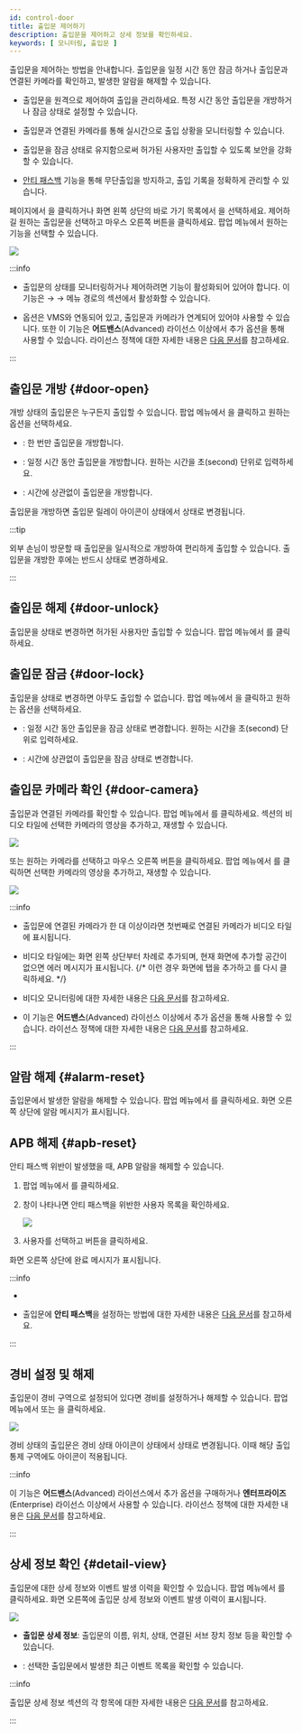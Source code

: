 ```yaml
---
id: control-door
title: 출입문 제어하기
description: 출입문을 제어하고 상세 정보를 확인하세요.
keywords: [ 모니터링, 출입문 ]
---
```


출입문을 제어하는 방법을 안내합니다. 출입문을 일정 시간 동안 잠금 하거나 출입문과 연결된 카메라를 확인하고, 발생한 알람을 해제할 수 있습니다.

* 출입문을 원격으로 제어하여 출입을 관리하세요. 특정 시간 동안 출입문을 개방하거나 잠금 상태로 설정할 수 있습니다.

* 출입문과 연결된 카메라를 통해 실시간으로 출입 상황을 모니터링할 수 있습니다.

* 출입문을 잠금 상태로 유지함으로써 허가된 사용자만 출입할 수 있도록 보안을 강화할 수 있습니다.

* [안티 패스백](../../reference/glossary#apb) 기능을 통해 무단출입을 방지하고, 출입 기록을 정확하게 관리할 수 있습니다.

<Cmd sid='shell.header.launcher' /> 페이지에서 <Cmd sid='shell.header.arena' />을 클릭하거나 화면 왼쪽 상단의 바로 가기 목록에서 <Cmd sid='shell.header.arena' />을 선택하세요. 제어하길 원하는 출입문을 선택하고 마우스 오른쪽 버튼을 클릭하세요. 팝업 메뉴에서 원하는 기능을 선택할 수 있습니다.

<Image src='/img/biostarx-monitoring-door-popup.png' />

:::info

* 출입문의 상태를 모니터링하거나 제어하려면 <Cmd sid='setting.server.logUploadType' product='2' /> 기능이 활성화되어 있어야 합니다. 이 기능은 <Cmd sid='shell.header.setting' /> → <Cmd sid='setting.menu.server.root' /> → <Cmd sid='setting.menu.server.server' /> 메뉴 경로의 <Cmd sid='common.general' product='2' /> 섹션에서 활성화할 수 있습니다.

* <Cmd sid='arena.tree.contextMenu.openVideo' /> 옵션은 VMS와 연동되어 있고, 출입문과 카메라가 연계되어 있어야 사용할 수 있습니다. 또한 이 기능은 **어드밴스**(Advanced) 라이선스 이상에서 추가 옵션을 통해 사용할 수 있습니다. 라이선스 정책에 대한 자세한 내용은 [다음 문서](licensing)를 참고하세요.

:::


## 출입문 개방 {#door-open}

개방 상태의 출입문은 누구든지 출입할 수 있습니다. 팝업 메뉴에서 <Cmd sid='arena.tree.contextMenu.unlock' />을 클릭하고 원하는 옵션을 선택하세요. 

* <Cmd sid='arena.tree.contextMenu.unlockOnce' />: 한 번만 출입문을 개방합니다.

* <Cmd sid='arena.tree.contextMenu.unlockTimed' />: 일정 시간 동안 출입문을 개방합니다. 원하는 시간을 초(second) 단위로 입력하세요.

* <Cmd sid='arena.tree.contextMenu.unlockPermanent' />: 시간에 상관없이 출입문을 개방합니다.

출입문을 개방하면 출입문 릴레이 아이콘이 <IcRelayLock /> 상태에서 <IcRelayUnlock /> 상태로 변경됩니다.

:::tip

외부 손님이 방문할 때 출입문을 일시적으로 개방하여 편리하게 출입할 수 있습니다. 출입문을 개방한 후에는 반드시 <Cmd sid='arena.tree.contextMenu.normalize' /> 상태로 변경하세요.

:::

## 출입문 해제 {#door-unlock}

출입문을 <Cmd sid='arena.tree.contextMenu.normalize' /> 상태로 변경하면 허가된 사용자만 출입할 수 있습니다. 팝업 메뉴에서 <Cmd sid='arena.tree.contextMenu.normalize' />를 클릭하세요.


## 출입문 잠금 {#door-lock}

출입문을 <Cmd sid='arena.tree.contextMenu.lock' /> 상태로 변경하면 아무도 출입할 수 없습니다. 팝업 메뉴에서 <Cmd sid='arena.tree.contextMenu.lock' />을 클릭하고 원하는 옵션을 선택하세요.

* <Cmd sid='arena.tree.contextMenu.unlockTimed' />: 일정 시간 동안 출입문을 잠금 상태로 변경합니다. 원하는 시간을 초(second) 단위로 입력하세요.

* <Cmd sid='arena.tree.contextMenu.lockPermanent' />: 시간에 상관없이 출입문을 잠금 상태로 변경합니다.


## 출입문 카메라 확인 {#door-camera}

출입문과 연결된 카메라를 확인할 수 있습니다. 팝업 메뉴에서 <Cmd sid='arena.tree.contextMenu.openVideo' />를 클릭하세요. <Cmd sid='shell.header.arena' /> 섹션의 비디오 타일에 선택한 카메라의 영상을 추가하고, 재생할 수 있습니다.

<Image src='/img/monitoring-door-control-open-video.png' />

또는 원하는 카메라를 선택하고 마우스 오른쪽 버튼을 클릭하세요. 팝업 메뉴에서 <Cmd sid='arena.tree.contextMenu.openVideo' />를 클릭하면 선택한 카메라의 영상을 추가하고, 재생할 수 있습니다.

<Image src='/img/monitoring-door-camera-control-open-video.png' />

:::info

* 출입문에 연결된 카메라가 한 대 이상이라면 첫번째로 연결된 카메라가 비디오 타일에 표시됩니다.

* 비디오 타일에는 화면 왼쪽 상단부터 차례로 추가되며, 현재 화면에 추가할 공간이 없으면 에러 메시지가 표시됩니다. {/* 이런 경우 화면에 탭을 추가하고 <Cmd sid='arena.tree.contextMenu.openVideo' />를 다시 클릭하세요. */}

* 비디오 모니터링에 대한 자세한 내용은 [다음 문서](monitoring-video)를 참고하세요.

* 이 기능은 **어드밴스**(Advanced) 라이선스 이상에서 추가 옵션을 통해 사용할 수 있습니다. 라이선스 정책에 대한 자세한 내용은 [다음 문서](licensing#features-add-ons)를 참고하세요.

:::

## 알람 해제 {#alarm-reset}

출입문에서 발생한 알람을 해제할 수 있습니다. 팝업 메뉴에서 <Cmd sid='arena.tree.contextMenu.clearAlarm' />를 클릭하세요. 화면 오른쪽 상단에 알람 메시지가 표시됩니다.

## APB 해제 {#apb-reset}

안티 패스백 위반이 발생했을 때, APB 알람을 해제할 수 있습니다. 

1. 팝업 메뉴에서 <Cmd sid='arena.tree.contextMenu.clearApb' />를 클릭하세요. 

1. <Cmd sid='arena.tree.contextMenu.clearApb' /> 창이 나타나면 안티 패스백을 위반한 사용자 목록을 확인하세요.

    <Image src='/img/monitoring-door-monitoring-disable-apb.png' />

1. 사용자를 선택하고 <Cmd sid='common.apply' /> 버튼을 클릭하세요.

화면 오른쪽 상단에 완료 메시지가 표시됩니다.

:::info

* <Glossary termid='apb'/>

* 출입문에 **안티 패스백**을 설정하는 방법에 대한 자세한 내용은 [다음 문서](settings-door-add#antipassback)를 참고하세요.

:::


## 경비 설정 및 해제

출입문이 경비 구역으로 설정되어 있다면 경비를 설정하거나 해제할 수 있습니다. 팝업 메뉴에서 <Cmd sid='arena.tree.contextMenu.arm' /> 또는 <Cmd sid='arena.tree.contextMenu.disarm' />을 클릭하세요.

<Image src='/img/biostarx-monitoring-door-arm-status.png' />

경비 상태의 출입문은 경비 상태 아이콘이 <IcDisarm /> 상태에서 <IcArm /> 상태로 변경됩니다. 이때 해당 출입 통제 구역에도 <IcArm /> 아이콘이 적용됩니다.

:::info

이 기능은 **어드밴스**(Advanced) 라이선스에서 추가 옵션을 구매하거나 **엔터프라이즈**(Enterprise) 라이선스 이상에서 사용할 수 있습니다. 라이선스 정책에 대한 자세한 내용은 [다음 문서](licensing)를 참고하세요.

:::


## 상세 정보 확인 {#detail-view}

출입문에 대한 상세 정보와 이벤트 발생 이력을 확인할 수 있습니다. 팝업 메뉴에서 <Cmd sid='arena.tree.contextMenu.viewDetail' />를 클릭하세요. 화면 오른쪽에 출입문 상세 정보와 이벤트 발생 이력이 표시됩니다.

<Image src='/img/biostarx-monitoring-door-view-details.png' />

* **출입문 상세 정보**: 출입문의 이름, 위치, 상태, 연결된 서브 장치 정보 등을 확인할 수 있습니다.

* <Cmd sid='arena.recentEvent' />: 선택한 출입문에서 발생한 최근 이벤트 목록을 확인할 수 있습니다.

:::info

출입문 상세 정보 섹션의 각 항목에 대한 자세한 내용은 [다음 문서](settings-door-add)를 참고하세요.

:::